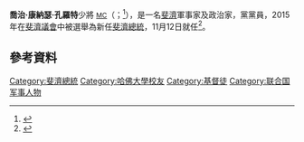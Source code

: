 {{多個問題|
{{Expand|time=2015-11-14T01:08:55+00:00}}
{{请求翻译|time=2015-11-14T01:08:55+00:00}}
}}
{{noteTA
|1=zh:佐治;zh-hans:乔治;zh-hk:佐治;zh-sg:乔治;zh-tw:喬治;zh-cn:乔治
|2=zh-cn:澳大利亚;zh-tw:澳洲;zh-hk:澳洲
}}
{{Infobox Officeholder
|name             = 喬治·孔羅特
|honorific-suffix = {{le|斐濟授勳制度|Fijian honours system|OF}} [[軍功十字勳章|MC]]
|native_name      = George Konrote
|native_name_lang = fj
|image            = Jioji Konrote 2017.jpg
|office           = {{FJI}}第5任[[斐濟總統|總統]]
|primeminister    = [[弗兰克·姆拜尼马拉马|弗兰克·姆拜尼马拉马]]
|term_start       = 2015年11月12日
|term_end         = 2021年11月12日
|predecessor      = [[埃佩利·奈拉蒂考|埃佩利·奈拉蒂考]]
|successor        = {{link-en|维利亚姆·卡托尼韦雷|Wiliame Katonivere}}
|birth_name       = 喬治·康納瑟·孔羅特<br>Jioji Konousi Konrote
|birth_date       = {{birth date and age|1947|12|26|df=y}}
|birth_place      = {{FJI}}[[罗图马|罗图马]]
|death_date       = 
|death_place      = 
|spouse           = 沙洛·法加·孔羅特（Sarote Faga Konrote）
|children         = 2
|party            = {{le|斐濟第一|FijiFirst}}
|religion         = [[基督復臨安息日會|基督復臨安息日會]]
|alma_mater       = {{le|澳洲國防學院|Australian Defence College}}
}}

'''喬治·康納瑟·孔羅特'''少將 <small>{{le|斐濟授勳制度|Fijian honours system|OF}} [[軍功十字勳章|MC]]</small>（{{lang-fj|'''Jioji Konousi Konrote '''}}；{{bd|1947年|12月26日}}<ref>{{cite news|url=http://www.fijitimes.com/story.aspx?id=325612|title=Who is Jioje Konrote|last=Vuniwaqa|first=Bola-Bari|date=13 October 2015|publisher=[[Fiji_Times|Fiji Times]]|accessdate=13 October 2015|deadurl=yes|archiveurl=https://web.archive.org/web/20151013133846/http://fijitimes.com/story.aspx?id=325612|archivedate=2015年10月13日|df=}}</ref>），是一名[[斐濟|斐濟]]軍事家及政治家，{{le|斐濟第一|FijiFirst}}黨黨員，2015年在[[斐濟議會|斐濟議會]]中被選舉為新任[[斐濟總統|斐濟總統]]，11月12日就任<ref>{{cite web |url=http://www.radionz.co.nz/international/pacific-news/286749/fiji-parliament-elects-new-president |title=Fiji Parliament elects new President |publisher=Radio New Zealand International |date=12 October 2015 |accessdate=15 October 2015 |archive-date=2019-03-31 |archive-url=https://web.archive.org/web/20190331231800/https://www.radionz.co.nz/international/pacific-news/286749/fiji-parliament-elects-new-president |dead-url=no }}</ref>。

==參考資料==
{{reflist}}

{{s-start}}
{{s-off}}
{{s-bef|before=[[埃佩利·奈拉蒂考|埃佩利·奈拉蒂考]]}}
{{s-ttl|title=[[斐濟總統|斐濟總統]]|years=2015年－2021年}}
{{s-inc}}
{{s-end}}
{{斐濟國家元首}}
{{normdaten}}
{{DEFAULTSORT:Konrote, George}}
[[Category:斐濟總統|Category:斐濟總統]]
[[Category:哈佛大學校友|Category:哈佛大學校友]]
[[Category:基督徒|Category:基督徒]]
[[Category:联合国军事人物|Category:联合国军事人物]]